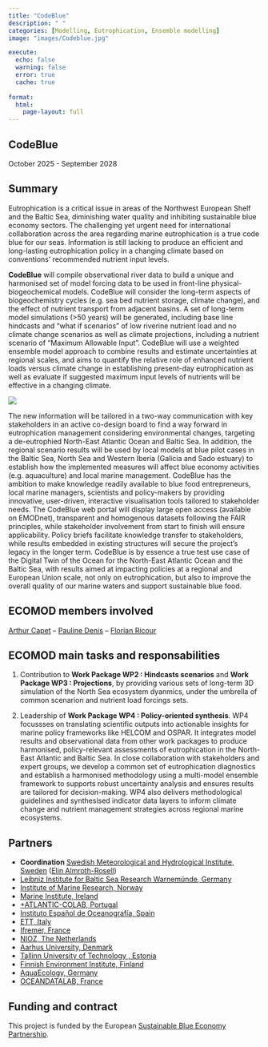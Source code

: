 ```yaml
---
title: "CodeBlue"
description: " "
categories: [Modelling, Eutrophication, Ensemble modelling]
image: "images/Codeblue.jpg"

execute:
  echo: false
  warning: false
  error: true
  cache: true
  
format: 
  html:
    page-layout: full
---
```



## CodeBlue

October 2025 - September 2028

## Summary

Eutrophication is a critical issue in areas of the Northwest European Shelf and the Baltic Sea, diminishing water quality and inhibiting sustainable blue economy sectors. The challenging yet urgent need for international collaboration across the area regarding marine eutrophication is a true code blue for our seas.
Information is still lacking to produce an efficient and long-lasting eutrophication policy in a changing climate based on conventions’ recommended nutrient input levels.

**CodeBlue** will compile observational river data to build a unique and harmonised set of model forcing data to be used in front-line physical-biogeochemical models. CodeBlue will consider the long-term aspects of biogeochemistry cycles (e.g. sea bed nutrient storage, climate change), and the effect of nutrient transport from adjacent basins. A set of long-term model simulations (>50 years) will be generated, including base line hindcasts and “what if scenarios” of low riverine nutrient load and no climate change scenarios as well as climate projections, including a nutrient scenario of “Maximum Allowable Input”. CodeBlue will use a weighted ensemble model approach to combine results and estimate uncertainties at regional scales, and aims to quantify the relative role of enhanced nutrient loads versus climate change in establishing present-day eutrophication as well as evaluate if suggested maximum input levels of nutrients will be effective in a changing climate.

![](./images/CodeBlueStruc.png)

The new information will be tailored in a two-way communication with key stakeholders in an active co-design board to find a way forward in eutrophication management considering environmental changes, targeting a de-eutrophied North-East Atlantic Ocean and Baltic Sea. In addition, the regional scenario results will be used by local models at blue pilot cases in the Baltic Sea, North Sea and Western Iberia (Galicia and Sado estuary) to establish how the implemented measures will affect blue economy activities (e.g. aquaculture) and local marine management.
CodeBlue has the ambition to make knowledge readily available to blue food entrepreneurs, local marine managers, scientists and policy-makers by providing innovative, user-driven, interactive visualisation tools tailored to stakeholder needs. The CodeBlue web portal will display large open access (available on EMODnet), transparent and homogenous datasets following the FAIR principles, while stakeholder involvement from start to finish will ensure applicability. Policy briefs facilitate knowledge transfer to stakeholders, while results embedded in existing structures will secure the project’s legacy in the longer term. CodeBlue is by essence a true test use case of the Digital Twin of the Ocean for the North-East Atlantic Ocean and the Baltic Sea, with results aimed at impacting policies at a regional and European Union scale, not only on eutrophication, but also to improve the overall quality of our marine waters and support sustainable blue food.

## ECOMOD members involved

[Arthur Capet](/posts/members/AC) -- 
[Pauline Denis](/posts/members/PD) -- 
[Florian Ricour](/posts/members/FR)

## ECOMOD main tasks and responsabilities

1. Contribution to **Work Package WP2 : Hindcasts scenarios** and **Work Package WP3 : Projections**, by providing various sets of long-term 3D simulation of the North Sea ecosystem dyanmics, under the umbrella of common scenarion and nutrient load forcings sets. 

2. Leadership of **Work Package WP4 : Policy-oriented synthesis**. 
WP4 focussses on translating scientific outputs into actionable insights for marine policy frameworks like HELCOM and OSPAR.
It integrates model results and observational data from other work packages to produce harmonised, policy-relevant assessments of eutrophication in the North-East Atlantic and Baltic Sea.
In close collaboration with stakeholders and expert groups, we develop a common set of eutrophication diagnostics and establish a harmonised methodology using a multi-model ensemble framework to supports robust uncertainty analysis and ensures results are tailored for decision-making.
WP4 also delivers methodological guidelines and synthesised indicator data layers to inform climate change and nutrient management strategies across regional marine ecosystems.

## Partners

* **Coordination** [Swedish Meteorological and Hydrological Institute, Sweden](https://www.smhi.se/en/research) ([Elin Almroth-Rosell](https://www.smhi.se/en/research/research-units/oceanography/contact-us/elin-almroth-rosell))
* [Leibniz Institute for Baltic Sea Research Warnemünde, Germany](https://www.io-warnemuende.de/en_index.html) 
* [Institute of Marine Research, Norway](https://www.hi.no/en) 
* [Marine Institute, Ireland](https://www.marine.ie/) 
* [+ATLANTIC-COLAB, Portugal](https://colabatlantic.com/) 
* [Instituto Español de Oceanografía, Spain](https://www.ieo.es/es/) 
* [ETT, Italy](https://ettsolutions.com/oceanrace/) 
* [Ifremer, France](https://www.ifremer.fr/) 
* [NIOZ, The Netherlands](https://www.nioz.nl)
* [Aarhus University, Denmark](https://international.au.dk/)
* [Tallinn University of Technology , Estonia](https://taltech.ee/en)
* [Finnish Environment Institute, Finland](https://www.syke.fi/en)
* [AquaEcology, Germany](https://aquaecology.de/en/frontpage-english/)
* [OCEANDATALAB, France](https://www.oceandatalab.com/home)

## Funding and contract

This project is funded by the European [Sustainable Blue Economy Partnership](https://bluepartnership.eu/).
